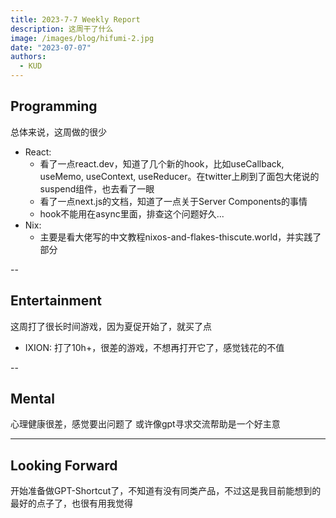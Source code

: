```yaml
---
title: 2023-7-7 Weekly Report
description: 这周干了什么
image: /images/blog/hifumi-2.jpg
date: "2023-07-07"
authors:
  - KUD
---
```


## Programming

总体来说，这周做的很少
  - React: 
    - 看了一点react.dev，知道了几个新的hook，比如useCallback, useMemo, useContext, useReducer。在twitter上刷到了面包大佬说的suspend组件，也去看了一眼
    - 看了一点next.js的文档，知道了一点关于Server Components的事情
    - hook不能用在async里面，排查这个问题好久...
  - Nix:
    - 主要是看大佬写的中文教程nixos-and-flakes-thiscute.world，并实践了部分

--
## Entertainment

这周打了很长时间游戏，因为夏促开始了，就买了点
  - IXION: 打了10h+，很差的游戏，不想再打开它了，感觉钱花的不值

--
## Mental

心理健康很差，感觉要出问题了
或许像gpt寻求交流帮助是一个好主意

---
## Looking Forward

开始准备做GPT-Shortcut了，不知道有没有同类产品，不过这是我目前能想到的最好的点子了，也很有用我觉得
